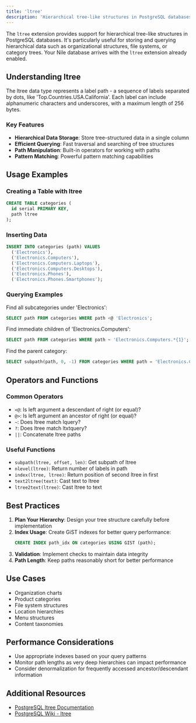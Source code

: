 ```yaml
---
title: 'ltree'
description: 'Hierarchical tree-like structures in PostgreSQL databases'
---
```


The `ltree` extension provides support for hierarchical tree-like structures in PostgreSQL databases. It's particularly useful for storing and querying hierarchical data such as organizational structures, file systems, or category trees.
Your Nile database arrives with the `ltree` extension already enabled.

## Understanding ltree

The ltree data type represents a label path - a sequence of labels separated by dots, like 'Top.Countries.USA.California'. Each label can include alphanumeric characters and underscores, with a maximum length of 256 bytes.

### Key Features

- **Hierarchical Data Storage**: Store tree-structured data in a single column
- **Efficient Querying**: Fast traversal and searching of tree structures
- **Path Manipulation**: Built-in operators for working with paths
- **Pattern Matching**: Powerful pattern matching capabilities

## Usage Examples

### Creating a Table with ltree

```sql
CREATE TABLE categories (
  id serial PRIMARY KEY,
  path ltree
);
```

### Inserting Data

```sql
INSERT INTO categories (path) VALUES
  ('Electronics'),
  ('Electronics.Computers'),
  ('Electronics.Computers.Laptops'),
  ('Electronics.Computers.Desktops'),
  ('Electronics.Phones'),
  ('Electronics.Phones.Smartphones');
```

### Querying Examples

Find all subcategories under 'Electronics':
```sql
SELECT path FROM categories WHERE path <@ 'Electronics';
```

Find immediate children of 'Electronics.Computers':
```sql
SELECT path FROM categories WHERE path ~ 'Electronics.Computers.*{1}';
```

Find the parent category:
```sql
SELECT subpath(path, 0, -1) FROM categories WHERE path = 'Electronics.Computers.Laptops';
```

## Operators and Functions

### Common Operators

- `<@`: Is left argument a descendant of right (or equal)?
- `@>`: Is left argument an ancestor of right (or equal)?
- `~`: Does ltree match lquery?
- `?`: Does ltree match ltxtquery?
- `||`: Concatenate ltree paths

### Useful Functions

- `subpath(ltree, offset, len)`: Get subpath of ltree
- `nlevel(ltree)`: Return number of labels in path
- `index(ltree, ltree)`: Return position of second ltree in first
- `text2ltree(text)`: Cast text to ltree
- `ltree2text(ltree)`: Cast ltree to text

## Best Practices

1. **Plan Your Hierarchy**: Design your tree structure carefully before implementation
2. **Index Usage**: Create GiST indexes for better query performance:
   ```sql
   CREATE INDEX path_idx ON categories USING GIST (path);
   ```
3. **Validation**: Implement checks to maintain data integrity
4. **Path Length**: Keep paths reasonably short for better performance

## Use Cases

- Organization charts
- Product categories
- File system structures
- Location hierarchies
- Menu structures
- Content taxonomies

## Performance Considerations

- Use appropriate indexes based on your query patterns
- Monitor path lengths as very deep hierarchies can impact performance
- Consider denormalization for frequently accessed ancestor/descendant information

## Additional Resources

- [PostgreSQL ltree Documentation](https://www.postgresql.org/docs/current/ltree.html)
- [PostgreSQL Wiki - ltree](https://wiki.postgresql.org/wiki/Ltree)
